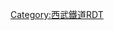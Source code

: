 {{Routemap|inline=<includeonly>yes</includeonly>|collapse=yes|title=西武有樂町線|title-bg=#ef810f|title-color=white|map=
\\KHSTa~~ ~~[[飯能站|飯能]]
\\LSTR~~ ~~[[池袋線 (西武鐵道)|池袋線]]
\\hABZg+l~~ ~~[[豐島線]]→
\\tSTR+l\hKRZt\tSTRq~~ ~~[[都營地下鐵|都營]][[大江戶線]]→
\tBHF!~HUBaq\hBHF!~HUBeq~~0.0~~SI06 '''[[練馬站|練馬]]'''
\tSTRr\hSTR~~ ~~←都營大江戶線
\\hABZgr~~ ~~←池袋線
\\htSTRa
\\tBHF~~1.4~~SI38 '''[[新櫻台站|新櫻台]]'''
\\tABZg+l~~ ~~[[東京地下鐵]]：[[有樂町線]]、[[副都心線]]→
\\tBHF~~2.6~~SI37 '''[[小竹向原站|小竹向原]]'''
\\tSTR+l\tABZlr\tSTR+r!~POINTERg@rfq~~ ~~東京地下鐵：有樂町線
\\tLSTR!~POINTERf@gq\\tLSTR~~ ~~東京地下鐵：副都心線
\\tHST\\tSTRe~~ ~~[[澀谷站|澀谷]]
\\tSTRe\\KHSTe~~ ~~[[新木場站|新木場]]
LSTR~~ ~~[[東急電鐵|東急]]：[[東橫線]]
tHSTa@g~~ ~~[[橫濱站|橫濱]]
tLSTR~~ ~~[[橫濱高速鐵道]]：[[港未來線]]
tKHSTe~~ ~~[[元町·中華街站|元町·中華街]]
|bottom={{navbar|西武鐵道RDT/西武有樂町線}}
}}<noinclude>{{rdt intro|[[西武有樂町線]]}}

[[Category:西武鐵道RDT]]
[[Category:西武有樂町線| ]]

</noinclude>